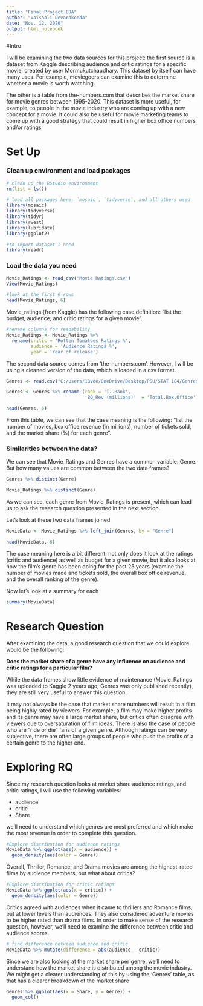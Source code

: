 ```yaml
---
title: "Final Project EDA"
author: "Vaishali Devarakonda"
date: "Nov. 12, 2020"
output: html_notebook
---
```


#Intro

I will be examining the two data sources for this project: the first source is a dataset from Kaggle describing audience and critic ratings for a specific movie, created by user Mormukutchaudhary. This dataset by itself can have many uses. For example, moviegoers can examine this to determine whether a movie is worth watching. 

The other is a table from the-numbers.com that describes the market share for movie genres between 1995-2020. This dataset is more useful, for example, to people in the movie industry who are coming up with a new concept for a movie. It could also be useful for movie marketing teams to come up with a good strategy that could result in higher box office numbers and/or ratings

# Set Up

### Clean up environment and load packages
```r
# clean up the RStudio environment 
rm(list = ls())

# load all packages here: `mosaic`, `tidyverse`, and all others used
library(mosaic)
library(tidyverse)
library(tidyr)
library(rvest)
library(lubridate)
library(ggplot2)

#to import dataset I need
library(readr)

```

### Load the data you need
```r
Movie_Ratings <- read_csv("Movie Ratings.csv")
View(Movie_Ratings)
```

```r
#look at the first 6 rows
head(Movie_Ratings, 6)
```
Movie_ratings (from Kaggle) has the following case definition: "list the budget, audience, and critic ratings for a given movie".

```r
#rename columns for readability
Movie_Ratings <- Movie_Ratings %>% 
  rename(critic = 'Rotten Tomatoes Ratings %',
         audience = 'Audience Ratings %',
         year = 'Year of release')
```

The second data source comes from 'the-numbers.com'. However, I will be using a cleaned version of the data, which is loaded in a csv format.

```r
Genres <- read.csv("C:/Users/18vde/OneDrive/Desktop/PSU/STAT 184/Genres.csv")

Genres <- Genres %>% rename (rank = 'ï..Rank',
                             'BO_Rev (millions)'  = 'Total.Box.Office')

head(Genres, 6)
```
From this table, we can see that the case meaning is the following: "list the number of movies, box office revenue (in millions), number of tickets sold, and the market share (%) for each genre".


### Similarities between the data?

We can see that Movie_Ratings and Genres have a common variable: Genre. But how many values are common between the two data frames?
```r
Genres %>% distinct(Genre)
```

```r
Movie_Ratings %>% distinct(Genre)
```
As we can see, each genre from Movie_Ratings is present, which can lead us to ask the research question presented in the next section.

Let's look at these two data frames joined.
```r
MovieData <- Movie_Ratings %>% left_join(Genres, by = "Genre")

head(MovieData, 6)
```
The case meaning here is a bit different: not only does it look at the ratings (critic and audience) as well as budget for a given movie, but it also looks at how the film's genre has been doing for the past 25 years (examine the number of movies made and tickets sold, the overall box office revenue, and the overall ranking of the genre).

Now let's look at a summary for each
```r
summary(MovieData)
```
# Research Question

After examining the data, a good research question that we could explore would be the following:

**Does the market share of a genre have any influence on audience and critic ratings for a particular film?**

While the data frames show little evidence of maintenance (Movie_Ratings was uploaded to Kaggle 2 years ago; Genres was only published recently), they are still very useful to answer this question. 

It may not always be the case that market share numbers will result in a film being highly rated by viewers. For example, a film may make higher profits and its genre may have a large market share, but critics often disagree with viewers due to oversaturation of film ideas. There is also the case of people who are "ride or die" fans of a given genre. Although ratings can be very subjective, there are often large groups of people who push the profits of a certain genre to the higher end. 


# Exploring RQ

Since my research question looks at market share audience ratings, and critic ratings, I will use the following variables:

* audience
* critic
* Share

we'll need to understand which genres are most preferred and which make the most revenue in order to complete this question.

```r
#Explore distribution for audience ratings
MovieData %>% ggplot(aes(x = audience)) +
  geom_density(aes(color = Genre))
```

Overall, Thriller, Romance, and Drama movies are among the highest-rated films by audience members, but what about critics?

```r
#Explore distribution for critic ratings
MovieData %>% ggplot(aes(x = critic)) +
  geom_density(aes(color = Genre))
```

Critics agreed with audiences when it came to thrillers and Romance films, but at lower levels than audiences. They also considered adventure movies to be higher rated than drama films. In order to make sense of the research question, however, we'll need to examine the difference between critic and audience scores.

```r
# find difference between audience and critic
MovieData %>% mutate(difference = abs(audience - critic))
```

Since we are also looking at the market share per genre, we'll need to understand how the market share is distributed among the movie industry. We might get a clearer understanding of this by using the 'Genres' table, as that has a clearer breakdown of the market share

```r
Genres %>% ggplot(aes(x = Share, y = Genre)) +
  geom_col()
```